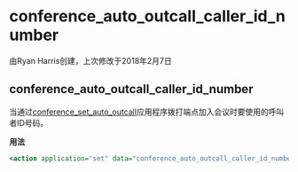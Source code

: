 # conference_auto_outcall_caller_id_number

由Ryan Harris创建，上次修改于2018年2月7日

## conference_auto_outcall_caller_id_number

当通过[conference\_set\_auto\_outcall](../FreeSWITCH-Explained/Modules/mod_conference_3965534.mdx#outbound-conference)应用程序拨打端点加入会议时要使用的呼叫者ID号码。

**用法**

```xml
<action application="set" data="conference_auto_outcall_caller_id_number=${effective_caller_id_number}"/>
```